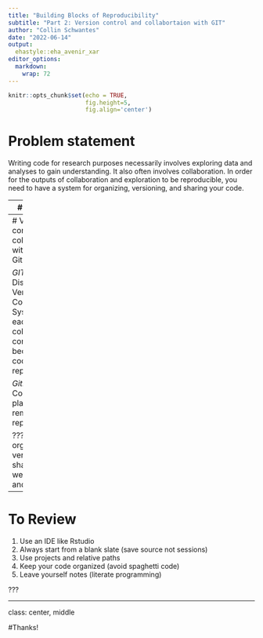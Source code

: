 ```yaml
---
title: "Building Blocks of Reproducibility"
subtitle: "Part 2: Version control and collabortaion with GIT"
author: "Collin Schwantes"
date: "2022-06-14"
output:
  ehastyle::eha_avenir_xar
editor_options: 
  markdown: 
    wrap: 72
---
```


```r
knitr::opts_chunk$set(echo = TRUE,
                      fig.height=5,
                      fig.align='center')
```

# Problem statement

Writing code for research purposes necessarily involves exploring data and analyses to gain understanding. It also often involves collaboration. In order for the outputs of collaboration and exploration to be reproducible, you need to have a system for 
organizing, versioning, and sharing your code.  


---
# Solution

Use a version control system that allows you to document specific changes in your code, collaborate effectively on code, and explore new ways of analyzing your data without generating new files or losing past work.

---
# Version control and collabortaion with GIT and Github

*GIT* - Distributed Version Control System - each collaborators computer becomes a code repository

*Github* - Collaboration platform and remote code repository 
  
???
To orgnanize, version, and share code we use Git and Github.


---
# To Review

1)  Use an IDE like Rstudio   
2)  Always start from a blank slate (save source not sessions)  
3)  Use projects and relative paths  
4)  Keep your code organized (avoid spaghetti code)  
5)  Leave yourself notes (literate programming) 

???


---
class: center, middle

#Thanks!